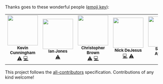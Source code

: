 Thanks goes to these wonderful people ([emoji key](https://allcontributors.org/docs/en/emoji-key)):

<!-- ALL-CONTRIBUTORS-LIST:START - Do not remove or modify this section -->
<!-- prettier-ignore-start -->
<!-- markdownlint-disable -->
<table>
  <tr>
    <td align="center"><a href="http://www.kevincunningham.co.uk"><img src="https://avatars3.githubusercontent.com/u/8320213?v=4" width="100px;" alt=""/><br /><sub><b>Kevin Cunningham</b></sub></a><br /><a href="https://github.com/dayhaysoos/use-stripe-cart/commits?author=doingandlearning" title="Tests">⚠️</a> <a href="https://github.com/dayhaysoos/use-stripe-cart/commits?author=doingandlearning" title="Code">💻</a></td>
    <td align="center"><a href="https://ianjones.us/"><img src="https://avatars2.githubusercontent.com/u/4407263?v=4" width="100px;" alt=""/><br /><sub><b>Ian Jones</b></sub></a><br /><a href="https://github.com/dayhaysoos/use-stripe-cart/commits?author=theianjones" title="Tests">⚠️</a></td>
    <td align="center"><a href="https://chrisbrownie.dev/"><img src="https://avatars2.githubusercontent.com/u/19195374?v=4" width="100px;" alt=""/><br /><sub><b>Christopher Brown</b></sub></a><br /><a href="https://github.com/dayhaysoos/use-stripe-cart/commits?author=ChrisBrownie55" title="Tests">⚠️</a> <a href="https://github.com/dayhaysoos/use-stripe-cart/commits?author=ChrisBrownie55" title="Code">💻</a></td>
    <td align="center"><a href="https://github.com/dayhaysoos"><img src="https://avatars3.githubusercontent.com/u/1852675?v=4" width="100px;" alt=""/><br /><sub><b>Nick DeJesus</b></sub></a><br /><a href="https://github.com/dayhaysoos/use-stripe-cart/commits?author=dayhaysoos" title="Code">💻</a> <a href="https://github.com/dayhaysoos/use-stripe-cart/commits?author=dayhaysoos" title="Tests">⚠️</a></td>
    <td align="center"><a href="http://shodipoayomide.com"><img src="https://avatars2.githubusercontent.com/u/20538832?v=4" width="100px;" alt=""/><br /><sub><b>Shodipo Ayomide</b></sub></a><br /><a href="https://github.com/dayhaysoos/use-stripe-cart/commits?author=Developerayo" title="Documentation">📖</a></td>
  </tr>
</table>

<!-- markdownlint-enable -->
<!-- prettier-ignore-end -->
<!-- ALL-CONTRIBUTORS-LIST:END -->

This project follows the [all-contributors](https://github.com/all-contributors/all-contributors) specification. Contributions of any kind welcome!
